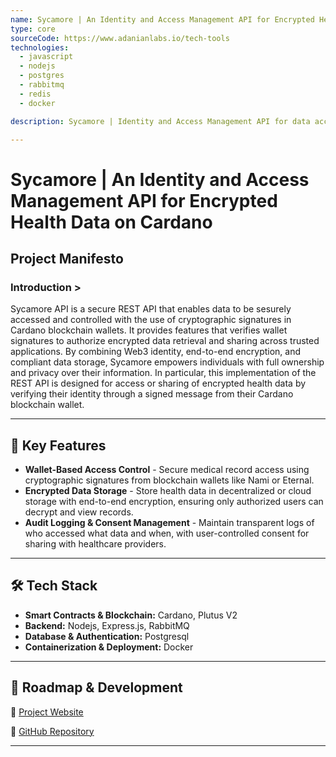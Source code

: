 ```yaml
---
name: Sycamore | An Identity and Access Management API for Encrypted Health Data on Cardano 
type: core
sourceCode: https://www.adanianlabs.io/tech-tools
technologies:
  - javascript
  - nodejs
  - postgres
  - rabbitmq
  - redis
  - docker

description: Sycamore | Identity and Access Management API for data access on Cardano. 

---
```


# Sycamore | An Identity and Access Management API for Encrypted Health Data on Cardano

## Project Manifesto

### Introduction >
Sycamore API is a secure REST API that enables data to be sesurely accessed and controlled with the use of cryptographic signatures in Cardano blockchain wallets. It provides features that verifies wallet signatures to authorize encrypted data retrieval and sharing across trusted applications. By combining Web3 identity, end-to-end encryption, and compliant data storage, Sycamore empowers individuals with full ownership and privacy over their information. In particular, this implementation of the REST API is designed for access or sharing of encrypted health data by verifying their identity through a signed message from their Cardano blockchain wallet.

---

## 🌟 Key Features
- **Wallet-Based Access Control** - Secure medical record access using cryptographic signatures from blockchain wallets like Nami or Eternal.
- **Encrypted Data Storage** - Store health data in decentralized or cloud storage with end-to-end encryption, ensuring only authorized users can decrypt and view records.
- **Audit Logging & Consent Management** - Maintain transparent logs of who accessed what data and when, with user-controlled consent for sharing with healthcare providers.

---

## 🛠 Tech Stack
- **Smart Contracts & Blockchain:** Cardano, Plutus V2
- **Backend:** Nodejs, Express.js, RabbitMQ 
- **Database & Authentication:** Postgresql
- **Containerization & Deployment:** Docker

---

## 🚀 Roadmap & Development


🔗 [Project Website](https://afyarekod.com)

🔗 [GitHub Repository](**private**)

---

